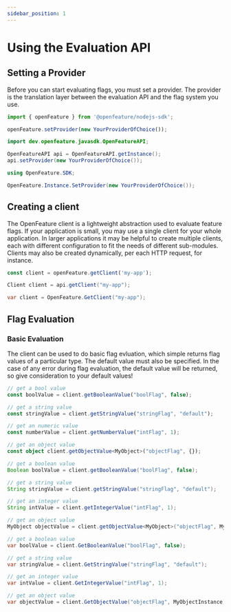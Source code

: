 ```yaml
---
sidebar_position: 1
---
```



# Using the Evaluation API

## Setting a Provider

Before you can start evaluating flags, you must set a provider. The provider is the translation layer between the evaluation API and the flag system you use.

<Tabs groupId="code">
<TabItem value="js" label="Typescript">

```ts
import { openFeature } from '@openfeature/nodejs-sdk';

openFeature.setProvider(new YourProviderOfChoice());
```

</TabItem>
<TabItem value="java" label="Java">

```java
import dev.openfeature.javasdk.OpenFeatureAPI;

OpenFeatureAPI api = OpenFeatureAPI.getInstance();
api.setProvider(new YourProviderOfChoice());
```

</TabItem>
<TabItem value="csharp" label="C#">

```csharp
using OpenFeature.SDK;

OpenFeature.Instance.SetProvider(new YourProviderOfChoice());
```

</TabItem>
</Tabs>

## Creating a client

The OpenFeature client is a lightweight abstraction used to evaluate feature flags.
If your application is small, you may use a single client for your whole application. In larger applications it may be helpful to create multiple clients,
each with different configuration to fit the needs of different sub-modules. Clients may also be created dynamically, per each HTTP request, for instance.

<Tabs groupId="code">
<TabItem value="js" label="Typescript">

```ts
const client = openFeature.getClient('my-app');
```

</TabItem>
<TabItem value="java" label="Java">

```java
Client client = api.getClient("my-app");
```

</TabItem>
<TabItem value="csharp" label="C#">

```csharp
var client = OpenFeature.GetClient("my-app");
```

</TabItem>
</Tabs>

## Flag Evaluation

### Basic Evaluation

The client can be used to do basic flag evluation, which simple returns flag values of a particular type. The default value must also be specified.
In the case of any error during flag evaluation, the default value will be returned, so give consideration to your default values!

<Tabs groupId="code">
<TabItem value="js" label="Typescript">

```ts
// get a bool value
const boolValue = client.getBooleanValue("boolFlag", false);

// get a string value
const stringValue = client.getStringValue("stringFlag", "default");

// get an numeric value
const numberValue = client.getNumberValue("intFlag", 1);

// get an object value
const object client.getObjectValue<MyObject>("objectFlag", {});
```

</TabItem>
<TabItem value="java" label="Java">

```java
// get a boolean value
Boolean boolValue = client.getBooleanValue("boolFlag", false);

// get a string value
String stringValue = client.getStringValue("stringFlag", "default");

// get an integer value
String intValue = client.getIntegerValue("intFlag", 1);

// get an object value
MyObject objectValue = client.getObjectValue<MyObject>("objectFlag", MyObjectInstance);
```

</TabItem>
<TabItem value="csharp" label="C#">

```csharp
// get a boolean value
var boolValue = client.GetBooleanValue("boolFlag", false);

// get a string value
var stringValue = client.GetStringValue("stringFlag", "default");

// get an integer value
var intValue = client.GetIntegerValue("intFlag", 1);

// get an object value
var objectValue = client.GetObjectValue("objectFlag", MyObjectInstance);
```

</TabItem>
</Tabs>
